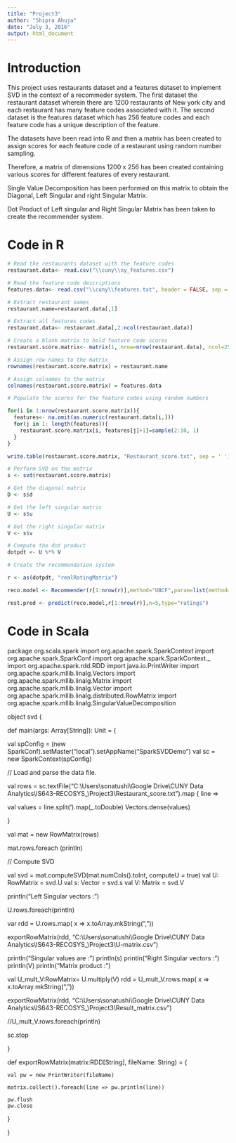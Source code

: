 ---
title: "Project3"
author: "Shipra Ahuja"
date: "July 3, 2016"
output: html_document
---

# Introduction

This project uses restaurants dataset and a features dataset to implement SVD in the context of a recommeder system. 
The first dataset the restaurant dataset wherein there are 1200 restaurants of New york city and each restaurant has many feature codes associated with it.
The second dataset is the features dataset which has 256 feature codes and each feature code has a unique description of the feature.

The datasets have been read into R and then a matrix has been created to assign scores for each feature code of a restaurant using random number sampling.

Therefore, a matrix of dimensions 1200 x 256 has been created containing various scores for different features of every restaurant.

Single Value Decomposition has been performed on this matrix to obtain the Diagonal, Left Singular and right Singular Matrix.

Dot Product of Left singular and Right Singular Matrix has been taken to create the recommender system.


# Code in R

```{r,warning=FALSE}

# Read the restaurants dataset with the feature codes
restaurant.data<- read.csv("\\cuny\\ny_features.csv")

# Read the feature code descriptions
features.data<- read.csv("\\cuny\\features.txt", header = FALSE, sep = "\t")[,2]

# Extract restaurant names
restaurant.name=restaurant.data[,1]

# Extract all features codes 
restaurant.data<- restaurant.data[,2:ncol(restaurant.data)]

# Create a blank matrix to hold feature code scores
restaurant.score.matrix<- matrix(1, nrow=nrow(restaurant.data), ncol=257)

# Assign row names to the matrix
rownames(restaurant.score.matrix) = restaurant.name

# Assign colnames to the matrix
colnames(restaurant.score.matrix) = features.data

# Populate the scores for the feature codes using random numbers

for(i in 1:nrow(restaurant.score.matrix)){
  features<- na.omit(as.numeric(restaurant.data[i,]))
  for(j in 1: length(features)){
    restaurant.score.matrix[i, features[j]+1]=sample(2:10, 1)
  }
}

write.table(restaurant.score.matrix, "Restaurant_score.txt", sep = ' ')

# Perform SVD on the matrix
s <- svd(restaurant.score.matrix)

# Get the diagonal matrix
D <- s$d

# Get the left singular matrix
U <- s$u

# Get the right singular matrix
V <- s$v

# Compute the dot product
dotpdt <- U %*% V

# Create the recommendation system

r <- as(dotpdt, "realRatingMatrix")

reco.model <- Recommender(r[1:nrow(r)],method="UBCF",param=list(method="Cosine",k=30))

rest.pred <- predict(reco.model,r[1:nrow(r)],n=5,type="ratings")


```


# Code in Scala

package org.scala.spark
import org.apache.spark.SparkContext
import org.apache.spark.SparkConf
import org.apache.spark.SparkContext._
import org.apache.spark.rdd.RDD
import java.io.PrintWriter
import org.apache.spark.mllib.linalg.Vectors
import org.apache.spark.mllib.linalg.Matrix
import org.apache.spark.mllib.linalg.Vector
import org.apache.spark.mllib.linalg.distributed.RowMatrix
import org.apache.spark.mllib.linalg.SingularValueDecomposition

object svd  {

def main(args: Array[String]): Unit = {

val spConfig = (new SparkConf).setMaster("local").setAppName("SparkSVDDemo")
val sc = new SparkContext(spConfig)

// Load and parse the data file.

val rows = sc.textFile("C:\\Users\\sonatushi\\Google Drive\\CUNY Data Analytics\\IS643-RECOSYS_\\Project3\\Restaurant_score.txt").map { line =>

val values = line.split('\t').map(_.toDouble)
Vectors.dense(values)

}


val mat = new RowMatrix(rows)

mat.rows.foreach (println)

// Compute SVD

val svd = mat.computeSVD(mat.numCols().toInt, computeU = true)
val U: RowMatrix = svd.U
val s: Vector = svd.s
val V: Matrix = svd.V

println("Left Singular vectors :")

U.rows.foreach(println)

var rdd = U.rows.map( x => x.toArray.mkString(","))

exportRowMatrix(rdd, "C:\\Users\\sonatushi\\Google Drive\\CUNY Data Analytics\\IS643-RECOSYS_\\Project3\\U-matrix.csv")

println("Singular values are :")
println(s)
println("Right Singular vectors :")
println(V)
println("Matrix product :")

val U_mult_V:RowMatrix= U.multiply(V)
rdd = U_mult_V.rows.map( x => x.toArray.mkString(","))

exportRowMatrix(rdd, "C:\\Users\\sonatushi\\Google Drive\\CUNY Data Analytics\\IS643-RECOSYS_\\Project3\\Result_matrix.csv")

//U_mult_V.rows.foreach(println)

sc.stop

}

def exportRowMatrix(matrix:RDD[String], fileName: String) = {

    val pw = new PrintWriter(fileName)

    matrix.collect().foreach(line => pw.println(line))

    pw.flush
    pw.close

  }

}